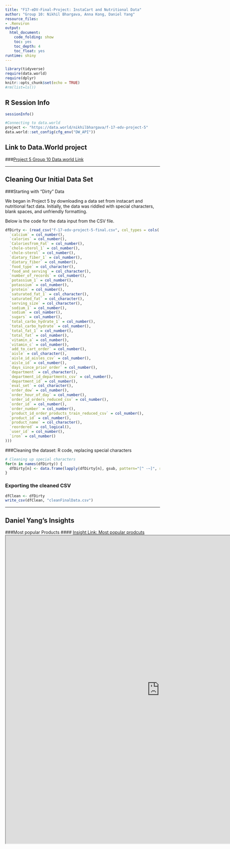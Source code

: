 ```yaml
---
title: "F17-eDV-Final-Project: InstaCart and Nutritional Data"
author: "Group 10: Nikhil Bhargava, Anna Kong, Daniel Yang"
resource_files:
- .Renviron
output:
  html_document:
    code_folding: show
    toc: yes
    toc_depth: 4
    toc_float: yes
runtime: shiny
---
```


```r
library(tidyverse)
require(data.world)
require(dplyr)
knitr::opts_chunk$set(echo = TRUE)
#rm(list=ls())
```

## **R Session Info**  

```r
sessionInfo()
```

```r
#Connecting to data.world
project <- "https://data.world/nikhilbhargava/f-17-edv-project-5"
data.world::set_config(cfg_env("DW_API"))
```

## Link to Data.World project
###[Project 5 Group 10 Data.world Link](https://data.world/nikhilbhargava/f-17-edv-project-5 "F17 eDV Final Project Data.world")

_________________________

## **Cleaning Our Initial Data Set**

###Starting with "Dirty" Data

We began in Project 5 by downloading a data set from instacart and nutritional fact data. Initially, the data was riddled with special characters, blank spaces, and unfriendly formatting. 

Below is the code for the data input from the CSV file.
```r
dfDirty <- (read_csv("f-17-edv-project-5-final.csv", col_types = cols(
  `calcium` = col_number(),
  `calories` = col_number(),
  `Caloriesfrom_Fat` = col_number(),
  `chole-sterol_1` = col_number(),
  `chole-sterol` = col_number(),
  `dietary_fiber_1` = col_number(),
  `dietary_fiber` = col_number(),
  `food_type` = col_character(),
  `food_and_serving` = col_character(),
  `number_of_records` = col_number(),
  `potassium_1` = col_number(),
  `potassium` = col_number(),
  `protein` = col_number(),
  `saturated_fat_1` = col_character(),
  `saturated_fat` = col_character(),
  `serving_size` = col_character(),
  `sodium_1` = col_number(),
  `sodium` = col_number(),
  `sugars` = col_number(),
  `total_carbo_hydrate_1` = col_number(),
  `total_carbo_hydrate` = col_number(),
  `total_fat_1` = col_number(),
  `total_fat` = col_number(),
  `vitamin_a` = col_number(),
  `vitamin_c` = col_number(),
  `add_to_cart_order` = col_number(),
  `aisle` = col_character(),
  `aisle_id_aisles_csv` = col_number(),
  `aisle_id` = col_number(),
  `days_since_prior_order` = col_number(),
  `department` = col_character(),
  `department_id_departments_csv` = col_number(),
  `department_id` = col_number(),
  `eval_set` = col_character(),
  `order_dow` = col_number(),
  `order_hour_of_day` = col_number(),
  `order_id_orders_reduced_csv` = col_number(),
  `order_id` = col_number(),
  `order_number` = col_number(),
  `product_id_order_products_train_reduced_csv` = col_number(),
  `product_id` = col_number(),
  `product_name` = col_character(),
  `reordered` = col_logical(),
  `user_id` = col_number(),
  `iron` = col_number()
)))
```


###Cleaning the dataset: R code, replacing special characters

```r
# Cleaning up special characters
for(n in names(dfDirty)) {
  dfDirty[n] <- data.frame(lapply(dfDirty[n], gsub, pattern="[^ -~]", replacement= ""))
}
```

### Exporting the cleaned CSV
```r
dfClean <- dfDirty
write_csv(dfClean, "cleanFinalData.csv")
```

_________________________


## **Daniel Yang's Insights**

###Most popular Products
#### [Insight Link: Most popular prodcuts](https://data.world/nikhilbhargava/f-17-edv-project-5/insights/d32e288e-b194-458f-9bfa-2c2fb80a049a)
<iframe align = "center" width = "1000" height = "1000" src="https://public.tableau.com/profile/daniel.yang#!/vizhome/InstaCartDVFinalProject/Mostpopularproductsalltime?publish=yes"/>

###Distinct users throughout the day
#### [Insight Link: Distinct users throughout a day and from department was ordered](https://data.world/nikhilbhargava/f-17-edv-project-5/insights/b6fb6098-271b-4701-855c-408a2cd355c7)
<iframe align = "center" width = "1000" height = "1000" src="https://public.tableau.com/profile/daniel.yang#!/vizhome/InstaCartDVFinalProject/Distinctusersthroughtheday?publish=yes"/>

###Number of Products for each Department and Aisle
#### [Insight Link: Number of Products for each Department and Aisle](https://data.world/nikhilbhargava/f-17-edv-project-5/insights/7ba96095-d29f-41a1-ad07-e7b5687cc01f)
<iframe align = "center" width = "1000" height = "1000" src="https://public.tableau.com/profile/daniel.yang#!/vizhome/InstaCartDVFinalProject/ofproductsforeachdeptandaisle?publish=yes"/>

###Sugar vs Total Carbs
#### [Insight Link: Sugar vs. Total Carbohydrates](https://data.world/nikhilbhargava/f-17-edv-project-5/insights/d7d0ba68-8c58-4744-87f8-3f1fe538bf35)
<iframe align = "center" width = "1000" height = "1000" src="https://public.tableau.com/profile/daniel.yang#!/vizhome/InstaCartDVFinalProject/CorrelationTotalCarbsandSugars?publish=yes"/>

###Department-Aisle Cross Tab
#### [Insight Link: Dept-Aisle CrossTab](https://public.tableau.com/profile/daniel.yang#!/vizhome/InstaCartDVFinalProject/Dept-AisleCrossTab?publish=yes)
<iframe align = "center" width = "1000" height = "1000" src="https://public.tableau.com/profile/daniel.yang#!/vizhome/InstaCartDVFinalProject/Dept-AisleCrossTab?publish=yes"/>

## **Anna Kong's Insights**

### **Cleaning our Nutitional Data** 

#### [Insight Link: Cleaning Nutritional Data](https://data.world/nikhilbhargava/f-17-edv-project-5/insights/f4c8ed41-a443-4d43-889a-d41a3d6114b4)


The Nutritional Data we found had some issues with its column names and text format, so we had to do some cleaning before working with it.

![Screenshot of Unclean Nutritional Data Set](uncleanNutritionDataExample.png)

Below is the code for the data input from the CSV file. (Click on "Code" to show details)

```r
dfDirty <- (read_csv("uncleanNutritionData.csv", col_types = list(
  `food_and_serving` = col_character(),
  `calories`= col_number(),
  `caloriesaefrom_fat` = col_number(),
  `total_fat_g` = col_number(),
  `total_fat_dv` = col_number(),
  `sodium_g` = col_number(),
  `sodium_dv` = col_number(),
  `potassium_g` = col_number(),
  `potassium_dv` = col_number(),
  `total_carbo_hydrate_g` = col_number(),
  `total_carbo_hydrate_dv` = col_number(),
  `dietary_fiber_g` = col_number(),
  `dietary_fiber_dv` = col_number(),
  `sugars_g` = col_number(),
  `protein_g` = col_number(),
  `vitamin_a_dv` = col_number(),
  `vitamin_c_dv` = col_number(),
  `calcium_dv` = col_number(),
  `aeaeironaeae_dv` = col_number(),
  `saturated_fat_dv` = col_number(),
  `saturated_fat_mg_ae` = col_number(),
  `chole_sterol_dv` = col_number(),
  `chole_sterol_mg_ae` = col_number(),
  `serving_size` = col_character(),
  `food_type` = col_character()
)))
```

We clean up the dataset's column names.

```r
# Cleaning up special characters
for(n in names(dfDirty)) {
  dfDirty[n] <- data.frame(lapply(dfDirty[n], gsub, pattern="[^ -~]", replacement= ""))
  dfDirty[n] <- data.frame(lapply(dfDirty[n], gsub, pattern="ServingSize", replacement= "Serving Size"))
  dfDirty[n] <- data.frame(lapply(dfDirty[n], gsub, pattern="eweight", replacement= "e weight"))
  dfDirty[n] <- data.frame(lapply(dfDirty[n], gsub, pattern="mweight", replacement= "m weight"))
}


# Cleaning up column names
colnames(dfDirty) <- gsub(pattern = "sae", replacement = "s_", colnames(dfDirty))
colnames(dfDirty) <- gsub(pattern = "_?ae", replacement = "", colnames(dfDirty))  
colnames(dfDirty) <- gsub(pattern = "carbo_hydrate", replacement = "carbohydrate", colnames(dfDirty))
colnames(dfDirty) <- gsub(pattern = "chole_sterol", replacement = "cholesterol", colnames(dfDirty))
```

Finally, we export the new dataset as a csv, to be uploaded to Data.world

```r
dfClean <- dfDirty
write_csv(dfClean, "cleanNutritionData.csv")
```

![Screenshot of Clean Nutritional Data Set](cleanNutritionDataExample.png)

 
______________________________________
 
## **Nikhil Bhargava's Insights**

______________________________________

## **Interesting Findings/Summary**

______________________________________

## **Appendix: Concepts Covered**